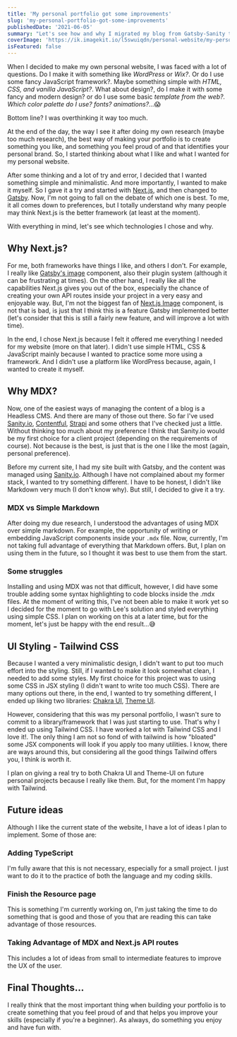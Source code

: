 ```yaml
---
title: 'My personal portfolio got some improvements'
slug: 'my-personal-portfolio-got-some-improvements'
publishedDate: '2021-06-05'
summary: "Let's see how and why I migrated my blog from Gatsby-Sanity to Next-MDX."
coverImage: 'https://ik.imagekit.io/l5swuiqdn/personal-website/my-personal-portfolio_rcgxql.png'
isFeatured: false
---
```


When I decided to make my own personal website, I was faced with a lot of questions. Do I make it with something like _WordPress_ or _Wix?_. Or do I use some fancy JavaScript framework?. Maybe something simple with _HTML, CSS, and vanilla JavaScript?_. What about design?, do I make it with some fancy and modern design? or do I use some basic *template from the web?. Which color palette do I use? fonts? animations?...*😱

Bottom line? I was overthinking it way too much.

At the end of the day, the way I see it after doing my own research (maybe too much research), the best way of making your portfolio is to create something you like, and something you feel proud of and that identifies your personal brand. So, I started thinking about what I like and what I wanted for my personal website.

After some thinking and a lot of try and error, I decided that I wanted something simple and minimalistic. And more importantly, I wanted to make it myself. So I gave it a try and started with [Next.js](https://nextjs.org/), and then changed to [Gatsby](https://www.gatsbyjs.com/). Now, I'm not going to fall on the debate of which one is best. To me, it all comes down to preferences, but I totally understand why many people may think Next.js is the better framework (at least at the moment).

With everything in mind, let's see which technologies I chose and why.

## Why Next.js?

For me, both frameworks have things I like, and others I don't. For example, I really like [Gatsby's image](https://www.gatsbyjs.com/plugins/gatsby-image/) component, also their plugin system (although it can be frustrating at times). On the other hand, I really like all the capabilities Next.js gives you out of the box, especially the chance of creating your own API routes inside your project in a very easy and enjoyable way. But, I'm not the biggest fan of [Next.js Image](https://nextjs.org/docs/api-reference/next/image) component, is not that is bad, is just that I think this is a feature Gatsby implemented better (let's consider that this is still a fairly new feature, and will improve a lot with time).

In the end, I chose Next.js because I felt it offered me everything I needed for my website (more on that later). I didn't use simple HTML, CSS & JavaScript mainly because I wanted to practice some more using a framework. And I didn't use a platform like WordPress because, again, I wanted to create it myself.

## Why MDX?

Now, one of the easiest ways of managing the content of a blog is a Headless CMS. And there are many of those out there. So far I've used [Sanity.io](https://www.sanity.io/), [Contentful](https://www.contentful.com/), [Strapi](https://strapi.io/) and some others that I've checked just a little. Without thinking too much about my preference I think that Sanity.io would be my first choice for a client project (depending on the requirements of course). Not because is the best, is just that is the one I like the most (again, personal preference).

Before my current site, I had my site built with Gatsby, and the content was managed using [Sanity.io](https://www.sanity.io/). Although I have not complained about my former stack, I wanted to try something different. I have to be honest, I didn't like Markdown very much (I don't know why). But still, I decided to give it a try.

### MDX vs Simple Markdown

After doing my due research, I understood the advantages of using MDX over simple markdown. For example, the opportunity of writing or embedding JavaScript components inside your `.mdx` file. Now, currently, I'm not taking full advantage of everything that Markdown offers. But, I plan on using them in the future, so I thought it was best to use them from the start.

### Some struggles

Installing and using MDX was not that difficult, however, I did have some trouble adding some syntax highlighting to code blocks inside the .mdx files. At the moment of writing this, I've not been able to make it work yet so I decided for the moment to go with Lee's solution and styled everything using simple CSS. I plan on working on this at a later time, but for the moment, let's just be happy with the end result...😅

## UI Styling - Tailwind CSS

Because I wanted a very minimalistic design, I didn't want to put too much effort into the styling. Still, if I wanted to make it look somewhat clean, I needed to add some styles. My first choice for this project was to using some CSS in JSX styling (I didn't want to write too much CSS). There are many options out there, in the end, I wanted to try something different, I ended up liking two libraries: [Chakra UI](https://chakra-ui.com/), [Theme UI](https://theme-ui.com/getting-started/).

However, considering that this was my personal portfolio, I wasn't sure to commit to a library/framework that I was just starting to use. That's why I ended up using Tailwind CSS. I have worked a lot with Tailwind CSS and I love it!. The only thing I am not so fond of with tailwind is how "bloated" some JSX components will look if you apply too many utilities. I know, there are ways around this, but considering all the good things Tailwind offers you, I think is worth it.

I plan on giving a real try to both Chakra UI and Theme-UI on future personal projects because I really like them. But, for the moment I'm happy with Tailwind.

## Future ideas

Although I like the current state of the website, I have a lot of ideas I plan to implement. Some of those are:

### Adding TypeScript

I'm fully aware that this is not necessary, especially for a small project. I just want to do it to the practice of both the language and my coding skills.

### Finish the Resource page

This is something I'm currently working on, I'm just taking the time to do something that is good and those of you that are reading this can take advantage of those resources.

### Taking Advantage of MDX and Next.js API routes

This includes a lot of ideas from small to intermediate features to improve the UX of the user.

## Final Thoughts...

I really think that the most important thing when building your portfolio is to create something that you feel proud of and that helps you improve your skills (especially if you're a beginner). As always, do something you enjoy and have fun with.
